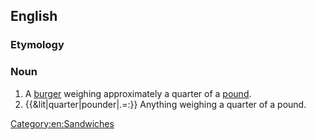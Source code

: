 ==English==

===Etymology===
{{prefix|quarter|pounder}}

===Noun===
{{en-noun|head=[[quarter]]-[[pounder]]}}

# A [[burger]] weighing approximately a quarter of a [[pound]].
# {{&lit|quarter|pounder|.=:}} Anything weighing a quarter of a pound.
[[Category:en:Sandwiches]]